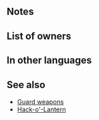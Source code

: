 {{Weapon Infobox
|tagid=SID_キャンセルの槍
|weaponType=Lance
|might=10
|range=1
|effect=Inflicts Special cooldown charge -1 on foe per attack during combat. (Only highest value applied. Does not stack.)
|cost=200
|exclusive=0
|statModifiers=0,10,0,0,0
|next=Guard Lance+
|promotionRarity=5
|promotionTier=1
|required=Steel Lance
|properties=random_all
}}
==Notes==
{{CooldownChargeMinus}}
==List of owners==
{{Skill Hero List}}
==In other languages==
{{OtherLanguages
|english=Guard Lance
|japanese=キャンセルの槍
|japaneseNotes=''[[Guard|Cancel]] Lance''
|german=Wachtlanze
|spanishEU=Lanza cancelante
|spanishLA=Lanza guardiana
|french=Lance négation
|italian=Lancia arginante
|chineseTW=取消之槍
|portuguese=Lança guarda
}}
==See also==
* [[Skill families#Guard (cooldown charge)|Guard weapons]]
* [[Hack-o'-Lantern]]
{{Weapons Navbox}}